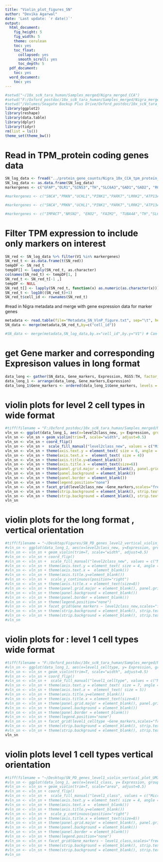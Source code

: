 ```yaml
---
title: "Violin_plot_figures_SN"
author: "Devika Agarwal"
date: 'Last update: `r date()`'
output:
  html_document:
    fig_height: 5
    fig_width: 5
    theme: cerulean
    toc: yes
    toc_float:
      collapsed: yes
      smooth_scroll: yes
      toc_depth: 5
  pdf_document:
    toc: yes
  word_document:
    toc: yes
---
```


```r
#setwd("~/10x_scN_tara_human/Samples_merged/Nigra_merged_CCA")
#setwd("F:/Oxford_postdoc/10x_scN_tara_human/Samples_merged/Nigra_merged_CCA")
#setwd("/Volumes/Seagate Backup Plus Drive/Oxford_postdoc/10x_scN_tara_human/Samples_merged/Nigra_merged_CCA")
library(ggplot2)
library(reshape)
library(data.table)
library(dplyr)
library(tidyr)
rm(list = ls())
theme_set(theme_bw())
```

# Read in TPM_protein coding genes data

```r
SN_log_data <- fread("../protein_gene_counts/Nigra_10x_CCA_tpm_protein_coding_genes.txt") # read in TPM expression matrix where rows are genes and columns are cells
SN_log_data <- as.data.frame(SN_log_data)
markergenes <- c("GFAP","OLR1","GINS3","TH","SLC6A3","GAD1","GAD2", "RGS5","CSF1R","MOG","MOBP","PALM2","LGALS1","PPM1G","VCAN") #SN cell types

#markergenes <- c("SNCA","PRKN","UCHL1","PINK1","PARK7","LRRK2","ATP13A2","HTRA2","PLA2G6","FBXO7","VPS35","EIF4G1","DNAJC6","SYNJ1","DNAJC13","CHCHD2","VPS13C","GBA","MAPT","GAK","RAB29","BST1","SMPD1","SCARB2","CTSD","GALC","SLC17A5","ATP6V0A1","KAT8","ALAS1","COQ7","MCC1","CTSB") #PD genes

#markergenes <- c("SNCA","PRKN","UCHL1","PINK1","PARK7","LRRK2","ATP13A2","FBXO7","VPS35","EIF4G1","DNAJC6","SYNJ1","CHCHD2","VPS13C","GBA","MAPT","GAK","SMPD1","SCARB2","SLC17A5","ATP6V0A1","CTSB","DNAJC13") #PD genes reduced

#markergenes <- c("IMPACT","NRSN2", "ENO2", "FAIM2", "TUBA4A","TH","SLC6A3","NXPH4","GAD2","ALDH1A1","VIP") # Mouse DaN maturation and subtype genes
```

# Filter TPM expression to include only markers on interest
```r
SN_red <- SN_log_data %>% filter(V1 %in% markergenes)
SN_red_t <- as.data.frame(t(SN_red))
tempDF <- SN_red_t
tempDF[] <- lapply(SN_red_t, as.character)
colnames(SN_red_t) <- tempDF[1, ]
SN_red_t <- SN_red_t[-1 ,]
tempDF <- NULL
SN_red_t[] <- lapply(SN_red_t, function(x) as.numeric(as.character(x)))
SN_red_t <- log10((SN_red_t)+1)
SN_red_t$cell_id <- rownames(SN_red_t)
```
#read in Nigra metadata and merge with gene expression data for marker genes
```r
metadata <- read.table(file="Metadata_SN_VlnP_figure.txt", sep="\t", header=T)
SN_data <- merge(metadata,SN_red_t,by=c("cell_id"))

#SN_data <- merge(metadata,SN_log_data,by.x="cell_id",by.y="V1") # Can use this directly abd by pass previous few line of code to merge metadata and genes expression if use the FetchData function in Seurat to gene expression for cerrtains with their normalisation , as then genes are columns and cells are row
```


# get Gene marker and corresponding Expresison values in long format
```r
data_long <- gather(SN_data, Gene_markers, Expression, RGS5:TH, factor_key=TRUE)
data_long_1 <- arrange(data_long, Gene_markers,Expression)
data_long_1$Gene_markers <- ordered(data_long_1$Gene_markers, levels = c("GFAP","OLR1","GINS3","TH","SLC6A3","GAD1","GAD2", "RGS5","CSF1R","MOG","MOBP","PALM2","LGALS1","PPM1G","VCAN"))     # order the gene markers for the order you desire so that they appear sequentially

```

# violin plots for level 2 cell types in wide format
```r
#tiff(filename = "F:/Oxford_postdoc/10x_scN_tara_human/Samples_merged/Nigra_merged_CCA/SN_mouse_DaN_p90_subtypes_genes_violin_plot.tiff", width = 7, height = 4,res = 300, units="in")
vln_sn <- ggplot(data_long_1, aes(x=level2class_new, y= Expression, group= interaction(Gene_markers,level2class_new), fill=level2class_new ))
vln_sn <- vln_sn + geom_violin(trim=T, scale="width", adjust=0.5)
vln_sn <- vln_sn + coord_flip()
vln_sn <- vln_sn +  scale_fill_manual("level2class_new", values = c("Microglia" = "#7997FF", "DaNs" = "#FF3300","Astrocytes-1"="#00B92A","ODC-1"="#00BFC4","OPC"="#A3A500","Endothelial"="#800080","Astrocytes-2"="#FA62DB","ODC-2"="#D89000","ODC-3"="#FF6A98","GABA"="#f2bf00" )) 
vln_sn <- vln_sn + theme(axis.text.y = element_text( size = 6, angle = 0, hjust = 1, vjust = 0, face = "plain"))
vln_sn <- vln_sn + theme(axis.text.x =  element_text( size = 4))
vln_sn <- vln_sn + theme(axis.title.y=element_blank())
vln_sn <- vln_sn + theme(axis.title.x = element_text(size=6))
vln_sn <- vln_sn + theme(panel.grid.major = element_blank(), panel.grid.minor = element_blank())
vln_sn <- vln_sn + theme(panel.background = element_blank())
vln_sn <- vln_sn + theme(panel.border = element_blank())
vln_sn <- vln_sn + theme(legend.position="none")
vln_sn <- vln_sn + facet_grid(level2class_new ~Gene_markers,scales="free" , space = "free",shrink=T)
vln_sn <- vln_sn + theme(strip.background = element_blank(), strip.text.y = element_blank())
vln_sn <- vln_sn + theme(strip.background = element_blank(), strip.text.x = element_text(angle = 45, vjust = 1.3, hjust=1.0,size=5))
vln_sn
```

# violin plots for the long format , vertical orientation
```r
#tiff(filename = "~/Desktop/Figures/SN_PD_genes_level2_vertical_violin_plot.tiff", width = 15 , height = 20,res = 300, units="cm")
#vln_sn <- ggplot(data_long_1, aes(x=level2class_new, y=Expression, group= interaction(Gene_markers,level2class_new), fill=level2class_new ))
#vln_sn <- vln_sn + geom_violin(trim=T, scale="width", adjust=0.5)
#vln_sn <- vln_sn + coord_flip()
#vln_sn <- vln_sn +  scale_fill_manual("level2class_new", values = c("Microglia" = "#7997FF", "DaNs" = "#FF3300","Astrocytes-1"="#00B92A","ODC-1"="#00BFC4","OPC"="#A3A500","Endothelial"="#800080","Astrocytes-2"="#FA62DB","ODC-2"="#D89000","ODC-3"="#FF6A98","GABA"="#f2bf00"  )) 
#vln_sn <- vln_sn + theme(axis.text.y = element_text( size = 4, angle = 0, hjust = 1, vjust = 0, face = "plain"))
#vln_sn <- vln_sn + theme(axis.text.x =  element_blank())
#vln_sn <- vln_sn + theme(axis.title.y=element_blank())
#vln_sn <- vln_sn +  scale_y_continuous(position="right")
#vln_sn <- vln_sn + theme(axis.title.x = element_text(size=8))
#vln_sn <- vln_sn + theme(panel.grid.major = element_blank(), panel.grid.minor = element_blank())
#vln_sn <- vln_sn + theme(panel.background = element_blank())
#vln_sn <- vln_sn + theme(panel.border = element_blank())
#vln_sn <- vln_sn + theme(legend.position="none")
#vln_sn <- vln_sn + facet_grid(Gene_markers ~ level2class_new,scales="free" , space = "free",shrink=T, switch="y")
#vln_sn <- vln_sn + theme(strip.background = element_blank(), strip.text.y = element_text(size=6,angle = 180, hjust = 1, vjust = 0))
#vln_sn <- vln_sn + theme(strip.background = element_blank(), strip.text.x = element_text(angle = 45, vjust = 1.0, hjust=1.0,size=6))
#vln_sn
```


# violin plots for : level 1 cell types wide format
```r
#tiff(filename = "F:/Oxford_postdoc/10x_scN_tara_human/Samples_merged/Nigra_merged_CCA/SN_PD_genes_level1_violin_plot.tiff", width = 14, height = 4,res = 300, units="in")
#vln_sn <- ggplot(data_long_1, aes(x=level1_celltype, y= Expression, group= interaction(Gene_markers,level1_celltype), fill=level1_celltype ))
#vln_sn <- vln_sn + geom_violin(trim=T, scale="width", adjust=0.5)
#vln_sn <- vln_sn + coord_flip()
#vln_sn <- vln_sn +  scale_fill_manual("level1_celltype", values = c("Microglia" = "#7997FF", "DaNs" = "#ED6141","Astrocytes"="#00B92A","ODC"="#FF61C9","OPC"="#A3A500","Endothelial"="#800080","GABA"="#f2bf00")) 
#vln_sn <- vln_sn + theme(axis.text.y = element_text( size = 7, angle = 0, hjust = 1, vjust = 0, face = "plain"))
#vln_sn <- vln_sn + theme(axis.text.x =  element_text( size = 5))
#vln_sn <- vln_sn + theme(axis.title.y=element_blank())
#vln_sn <- vln_sn + theme(axis.title.x = element_text(size=6))
#vln_sn <- vln_sn + theme(panel.grid.major = element_blank(), panel.grid.minor = element_blank())
#vln_sn <- vln_sn + theme(panel.background = element_blank())
#vln_sn <- vln_sn + theme(panel.border = element_blank())
#vln_sn <- vln_sn + theme(legend.position="none")
#vln_sn <- vln_sn + facet_grid(level1_celltype ~Gene_markers,scales="free" , space = "free",shrink=T)
#vln_sn <- vln_sn + theme(strip.background = element_blank(), strip.text.y = element_blank())
#vln_sn <- vln_sn + theme(strip.background = element_blank(), strip.text.x = element_text(angle = 45, vjust = 1.0, hjust=1.0,size=7))
vln_sn
```


# violin plots  level 1 cell types vertical orientation
```r
#tiff(filename = "~/Desktop/SN_PD_genes_level1_violin_vertical_plot_UMI_SCT_logged.tiff", width = 15, height = 20,res = 300, units="cm")
#vln_sn <- ggplot(data_long_1, aes(x=level1_class, y= Expression, group= interaction(Gene_markers,level1_class), fill=level1_class ))
#vln_sn <- vln_sn + geom_violin(trim=T, scale="area", adjust=0.5)
#vln_sn <- vln_sn + coord_flip()
#vln_sn <- vln_sn +  scale_fill_manual("level1_class", values = c("Microglia" = "#7997FF", "DaNs" = "#ED6141","Astrocytes"="#00B92A","ODC"="#FF61C9","OPC"="#A3A500","Endothelial"= "#800080","GABA"="#f2bf00")) 
#vln_sn <- vln_sn + theme(axis.text.y = element_text( size = 4, angle = 0, hjust = 1, vjust = 0, face = "plain"))
#vln_sn <- vln_sn + theme(axis.text.x =  element_blank())
#vln_sn <- vln_sn + theme(axis.title.y=element_blank())
#vln_sn <- vln_sn +  scale_y_continuous(position="right")
#vln_sn <- vln_sn + theme(axis.title.x = element_text(size=8))
#vln_sn <- vln_sn + theme(panel.grid.major = element_blank(), panel.grid.minor = element_blank())
#vln_sn <- vln_sn + theme(panel.background = element_blank())
#vln_sn <- vln_sn + theme(panel.border = element_blank())
#vln_sn <- vln_sn + theme(legend.position="none")
#vln_sn <- vln_sn + facet_grid(Gene_markers ~ level1_class,scales="free",shrink=T, switch="y")
#vln_sn <- vln_sn + theme(strip.background = element_blank(), strip.text.y = element_text(size=6,angle = 180, hjust = 1, vjust = 0))
#vln_sn <- vln_sn + theme(strip.background = element_blank(), strip.text.x = element_text(angle = 45, vjust = 1.0, hjust=1.0,size=6))
#vln_sn
```